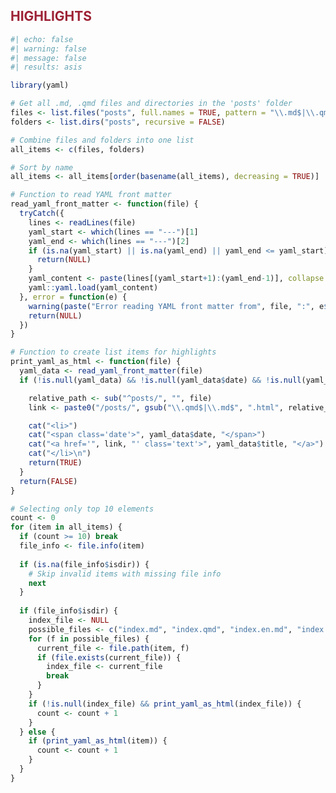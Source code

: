 <h2 style="color: #9d2235;">HIGHLIGHTS</h2>

<div class="highlights-container">
<ul>
```r
#| echo: false
#| warning: false
#| message: false
#| results: asis

library(yaml)

# Get all .md, .qmd files and directories in the 'posts' folder
files <- list.files("posts", full.names = TRUE, pattern = "\\.md$|\\.qmd$", include.dirs = TRUE)
folders <- list.dirs("posts", recursive = FALSE)

# Combine files and folders into one list
all_items <- c(files, folders)

# Sort by name
all_items <- all_items[order(basename(all_items), decreasing = TRUE)]

# Function to read YAML front matter
read_yaml_front_matter <- function(file) {
  tryCatch({
    lines <- readLines(file)
    yaml_start <- which(lines == "---")[1]
    yaml_end <- which(lines == "---")[2]
    if (is.na(yaml_start) || is.na(yaml_end) || yaml_end <= yaml_start) {
      return(NULL)
    }
    yaml_content <- paste(lines[(yaml_start+1):(yaml_end-1)], collapse = "\n")
    yaml::yaml.load(yaml_content)
  }, error = function(e) {
    warning(paste("Error reading YAML front matter from", file, ":", e$message))
    return(NULL)
  })
}

# Function to create list items for highlights
print_yaml_as_html <- function(file) {
  yaml_data <- read_yaml_front_matter(file)
  if (!is.null(yaml_data) && !is.null(yaml_data$date) && !is.null(yaml_data$title)) {

    relative_path <- sub("^posts/", "", file)
    link <- paste0("/posts/", gsub("\\.qmd$|\\.md$", ".html", relative_path))

    cat("<li>")
    cat("<span class='date'>", yaml_data$date, "</span>")
    cat("<a href='", link, "' class='text'>", yaml_data$title, "</a>")
    cat("</li>\n")
    return(TRUE)
  }
  return(FALSE)
}

# Selecting only top 10 elements
count <- 0
for (item in all_items) {
  if (count >= 10) break
  file_info <- file.info(item)
  
  if (is.na(file_info$isdir)) {
    # Skip invalid items with missing file info
    next
  }
  
  if (file_info$isdir) {
    index_file <- NULL
    possible_files <- c("index.md", "index.qmd", "index.en.md", "index.en.qmd")
    for (f in possible_files) {
      current_file <- file.path(item, f)
      if (file.exists(current_file)) {
        index_file <- current_file
        break
      }
    }
    if (!is.null(index_file) && print_yaml_as_html(index_file)) {
      count <- count + 1
    }
  } else {
    if (print_yaml_as_html(item)) {
      count <- count + 1
    }
  }
}
```
</ul>
</div>

 <style>

    .highlights-container ul {
      list-style-type: none;
      padding: 0;
    }

    .highlights-container li {
      margin-bottom: 5px;
      padding-bottom: 10px;
      border-bottom: 1px solid #e5e5e5;
    }

    .highlights-container .date {
      color: #555;
      font-size: 14px;
      font-weight: bold;
      display: block;
      margin-bottom: 2px;
    }

    .highlights-container .text {
      font-size: 16px;
      color: #333;
      line-height: 1.4;
    }

    /* Remove bottom border for the last item */
    .highlights-container li:last-child {
      border-bottom: none; 
    }

    .text {
      text-decoration: none;
      color: #006BA6FF !important;
    }

    .text:hover {
      color: blue !important;
    }

    /* Responsive styles */
  @media (max-width: 768px) {
    .highlights-container .date {
      font-size: 12px; /* Slightly smaller font on mobile */
    }
    
    .highlights-container .text {
      font-size: 14px; /* Adjust font size for readability on mobile */
    }
    
    .highlights-container li {
      padding-bottom: 8px; /* Less padding for mobile */
    }
  }

  @media (max-width: 480px) {
    h2 {
      font-size: 20px; /* Adjust HIGHLIGHTS title size on smaller screens */
    }
    
    .highlights-container .date {
      font-size: 11px; /* Further reduce font size for very small screens */
    }
    
    .highlights-container .text {
      font-size: 13px; /* Further adjust font size for very small screens */
    }
    
    .highlights-container li {
      padding-bottom: 6px; /* Even less padding for very small screens */
    }
  }
  </style>